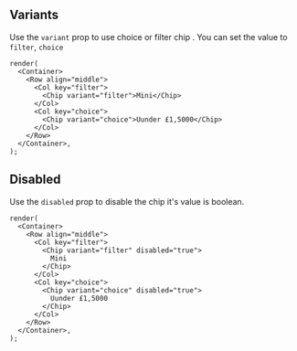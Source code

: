 
## Variants

Use the `variant` prop to use choice or filter chip .
You can set the value to `filter`, `choice`

```tsx live
render(
  <Container>
    <Row align="middle">
      <Col key="filter">
        <Chip variant="filter">Mini</Chip>
      </Col>
      <Col key="choice">
        <Chip variant="choice">Uunder £1,5000</Chip>
      </Col>
    </Row>
  </Container>,
);
```

## Disabled

Use the `disabled` prop to disable the chip it's value is boolean.

```tsx live
render(
  <Container>
    <Row align="middle">
      <Col key="filter">
        <Chip variant="filter" disabled="true">
          Mini
        </Chip>
      </Col>
      <Col key="choice">
        <Chip variant="choice" disabled="true">
          Uunder £1,5000
        </Chip>
      </Col>
    </Row>
  </Container>,
);
```
